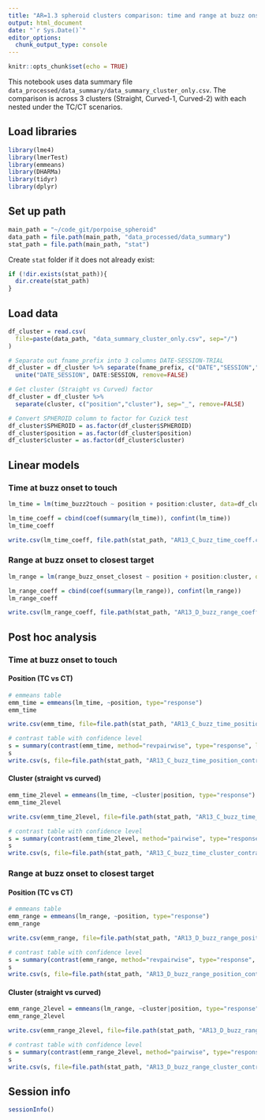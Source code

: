 ```yaml
---
title: "AR=1.3 spheroid clusters comparison: time and range at buzz onset"
output: html_document
date: "`r Sys.Date()`"
editor_options:
  chunk_output_type: console
---
```


```r
knitr::opts_chunk$set(echo = TRUE)
```

This notebook uses data summary file `data_processed/data_summary/data_summary_cluster_only.csv`. The comparison is across 3 clusters (Straight, Curved-1, Curved-2) with each nested under the TC/CT scenarios.



## Load libraries
```r
library(lme4)
library(lmerTest)
library(emmeans)
library(DHARMa)
library(tidyr)
library(dplyr)
```


## Set up path
```r
main_path = "~/code_git/porpoise_spheroid"
data_path = file.path(main_path, "data_processed/data_summary")
stat_path = file.path(main_path, "stat")
```

Create `stat` folder if it does not already exist:
```r
if (!dir.exists(stat_path)){
  dir.create(stat_path)
}
```


## Load data
```r
df_cluster = read.csv(
  file=paste(data_path, "data_summary_cluster_only.csv", sep="/")
)

# Separate out fname_prefix into 3 columns DATE-SESSION-TRIAL
df_cluster = df_cluster %>% separate(fname_prefix, c("DATE","SESSION","TRIAL"), sep="_") %>%
  unite("DATE_SESSION", DATE:SESSION, remove=FALSE)

# Get cluster (Straight vs Curved) factor
df_cluster = df_cluster %>%
  separate(cluster, c("position","cluster"), sep="_", remove=FALSE)

# Convert SPHEROID column to factor for Cuzick test
df_cluster$SPHEROID = as.factor(df_cluster$SPHEROID)
df_cluster$position = as.factor(df_cluster$position)
df_cluster$cluster = as.factor(df_cluster$cluster)
```


## Linear models

### Time at buzz onset to touch
```r
lm_time = lm(time_buzz2touch ~ position + position:cluster, data=df_cluster)

lm_time_coeff = cbind(coef(summary(lm_time)), confint(lm_time))
lm_time_coeff

write.csv(lm_time_coeff, file.path(stat_path, "AR13_C_buzz_time_coeff.csv"))
```

### Range at buzz onset to closest target
```r
lm_range = lm(range_buzz_onset_closest ~ position + position:cluster, data=df_cluster)

lm_range_coeff = cbind(coef(summary(lm_range)), confint(lm_range))
lm_range_coeff

write.csv(lm_range_coeff, file.path(stat_path, "AR13_D_buzz_range_coeff.csv"))
```





## Post hoc analysis

### Time at buzz onset to touch

#### Position (TC vs CT)
```r
# emmeans table
emm_time = emmeans(lm_time, ~position, type="response")
emm_time

write.csv(emm_time, file=file.path(stat_path, "AR13_C_buzz_time_position_emmeans.csv"), row.names=FALSE)
```

```r
# contrast table with confidence level
s = summary(contrast(emm_time, method="revpairwise", type="response", level=0.95), infer=TRUE)
s
write.csv(s, file=file.path(stat_path, "AR13_C_buzz_time_position_contrast.csv"), row.names=FALSE)
```

#### Cluster (straight vs curved)
```r
emm_time_2level = emmeans(lm_time, ~cluster|position, type="response")
emm_time_2level

write.csv(emm_time_2level, file=file.path(stat_path, "AR13_C_buzz_time_cluster_emmeans.csv"), row.names=FALSE)
```

```r
# contrast table with confidence level
s = summary(contrast(emm_time_2level, method="pairwise", type="response", level=0.95), infer=TRUE)
s
write.csv(s, file=file.path(stat_path, "AR13_C_buzz_time_cluster_contrast.csv"), row.names=FALSE)
```


### Range at buzz onset to closest target

#### Position (TC vs CT)
```r
# emmeans table
emm_range = emmeans(lm_range, ~position, type="response")
emm_range

write.csv(emm_range, file=file.path(stat_path, "AR13_D_buzz_range_position_emmeans.csv"), row.names=FALSE)
```

```r
# contrast table with confidence level
s = summary(contrast(emm_range, method="revpairwise", type="response", level=0.95), infer=TRUE)
s
write.csv(s, file=file.path(stat_path, "AR13_D_buzz_range_position_contrast.csv"), row.names=FALSE)
```

#### Cluster (straight vs curved)
```r
emm_range_2level = emmeans(lm_range, ~cluster|position, type="response")
emm_range_2level

write.csv(emm_range_2level, file=file.path(stat_path, "AR13_D_buzz_range_cluster_emmeans.csv"), row.names=FALSE)
```

```r
# contrast table with confidence level
s = summary(contrast(emm_range_2level, method="pairwise", type="response", level=0.95), infer=TRUE)
s
write.csv(s, file=file.path(stat_path, "AR13_D_buzz_range_cluster_contrast.csv"), row.names=FALSE)
```




## Session info
```r
sessionInfo()
```
